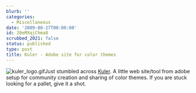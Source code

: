 ```yaml
---
blurb: ''
categories:
  - Miscellaneous
date: '2009-08-27T00:00:00'
id: 20eMXqjChma8
scrubbed_2021: false
status: published
type: post
title: Kuler - Adobe site for color themes
---
```


![kuler\_logo.gif](http://www.alanwsmith.com/blog/wp-content/uploads/2009/08/kuler_logo.gif)Just
stumbled across [Kuler](http://kuler.adobe.com/). A little web
site/tool from adobe setup for community creation and sharing of
color themes. If you are stuck looking for a pallet, give it a
shot.
